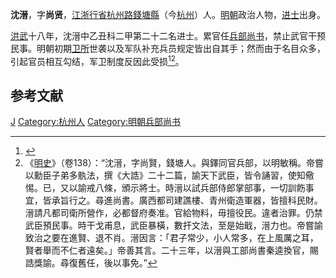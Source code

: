 {{Otheruses|other=名为沈尚贤的其他人物|沈尚贤}}

'''沈溍'''，字'''尚贤'''，[[江浙行省|江浙行省]][[杭州路_(元朝)|杭州路]][[錢塘縣|錢塘縣]]（今[[杭州|杭州]]）人。[[明朝|明朝]]政治人物，[[进士|进士]]出身。

[[洪武|洪武]]十八年，沈溍中乙丑科二甲第二十二名进士。累官任[[兵部尚书|兵部尚书]]，禁止武官干预民事。明朝初期[[卫所|卫所]]世袭以及军队补充兵员规定皆出自其手；然而由于名目众多，引起官员相互勾结，军卫制度反因此受损<ref>{{cite book | language = zh-hans | author = 潘荣胜 | coauthors =  | title = 《明清进士录》 | url =  | date = 2006年 | location =  | publisher = [[中华书局|中华书局]] | id =  | isbn = 9787101043501 | pages = 5页 }}</ref><ref>《[[明史|明史]]》（卷138）：“沈溍，字尚賢，錢塘人。與鐸同官兵部，以明敏稱。帝嘗以勳臣子弟多骫法，撰《大誥》二十二篇，諭天下武臣，皆令誦習，使知儆惕。已，又以諭戒八條，頒示將士。時溍以試兵部侍郎掌部事，一切訓飭事宜，皆承旨行之。尋進尚書。廣西都司建譙樓、青州衛造軍器，皆擅科民財。溍請凡都司衛所營作，必都督府奏准。官給物料，毋擅役民。違者治罪。仍禁武臣預民事。時干戈甫息，武臣暴橫，數扞文法，至是始戢，溍力也。帝嘗諭致治之要在進賢、退不肖。溍因言：「君子常少，小人常多，在上風厲之耳，賢者舉而不仁者遠矣。」帝善其言。二十三年，以溍與工部尚書秦逵換官，賜誥獎諭。尋復舊任，後以事免。”</ref>。

==参考文献==
{{wikisource|明史/卷138}}
{{reflist}}

{{洪武十八年乙丑科殿試金榜}}

{{Authority control}}

{{DEFAULTSORT:Shen沈}}
[[Category:沈姓|J]]
[[Category:杭州人|Category:杭州人]]
[[Category:明朝兵部尚书|Category:明朝兵部尚书]]


{{明朝人物小作品}}